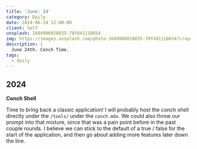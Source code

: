 ```yaml
---
title: 'June: 24'
category: Daily
date: 2024-06-24 12:00:00
client: Self
unsplash: 1684906010835-78fd41118654
img: https://images.unsplash.com/photo-1684906010835-78fd41118654?crop=entropy&cs=srgb&fm=jpg&ixid=MnwzNjM5Nzd8MHwxfHJhbmRvbXx8fHx8fHx8fDE2ODE3NDg2ODY&ixlib=rb-4.0.3&q=85
description: |
  June 24th. Conch Time.
tags:
  - daily
---
```



## 2024

**Conch Shell**

Time to bring back a classic application! I will probably host the conch shell directly under the `/tools/` under the `conch.mdx`.
We could also throw our prompt into that mixture, since that was a pain point before in the past couple rounds.
I believe we can stick to the default of a true / false for the start of the application, and then go about adding more features later down the line.